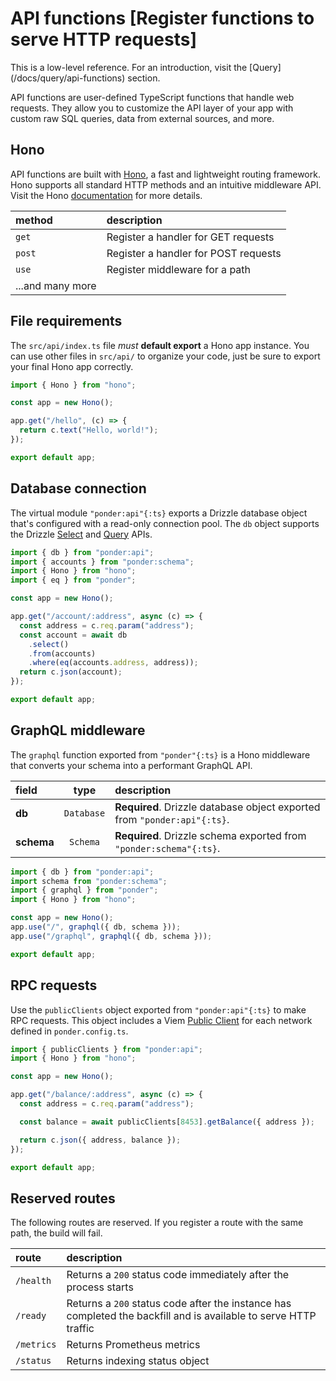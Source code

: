 
# API functions [Register functions to serve HTTP requests]

<Callout type="tip">
  This is a low-level reference. For an introduction, visit the
  [Query](/docs/query/api-functions) section.
</Callout>

API functions are user-defined TypeScript functions that handle web requests. They allow you to customize the API layer of your app with custom raw SQL queries, data from external sources, and more.

## Hono

API functions are built with [Hono](https://hono.dev/), a fast and lightweight routing framework. Hono supports all standard HTTP methods and an intuitive middleware API. Visit the Hono [documentation](https://hono.dev/) for more details.

| method           | description                          |
| :--------------- | :----------------------------------- |
| `get`            | Register a handler for GET requests  |
| `post`           | Register a handler for POST requests |
| `use`            | Register middleware for a path       |
| ...and many more |                                      |

## File requirements

The `src/api/index.ts` file _must_ **default export** a Hono app instance. You can use other files in `src/api/` to organize your code, just be sure to export your final Hono app correctly.

```ts [src/api/index.ts] {1,3,9}
import { Hono } from "hono";

const app = new Hono();

app.get("/hello", (c) => {
  return c.text("Hello, world!");
});

export default app;
```

## Database connection

The virtual module `"ponder:api"{:ts}` exports a Drizzle database object that's configured with a read-only connection pool. The `db` object supports the Drizzle [Select](https://orm.drizzle.team/docs/select) and [Query](https://orm.drizzle.team/docs/rqb) APIs.

```ts [src/api/index.ts] {1,8-11}
import { db } from "ponder:api";
import { accounts } from "ponder:schema";
import { Hono } from "hono";
import { eq } from "ponder";

const app = new Hono();

app.get("/account/:address", async (c) => {
  const address = c.req.param("address");
  const account = await db
    .select()
    .from(accounts)
    .where(eq(accounts.address, address));
  return c.json(account);
});

export default app;
```

## GraphQL middleware

The `graphql` function exported from `"ponder"{:ts}` is a Hono middleware that converts your schema into a performant GraphQL API.

| field      |    type    | description                                                              |
| :--------- | :--------: | :----------------------------------------------------------------------- |
| **db**     | `Database` | **Required**. Drizzle database object exported from `"ponder:api"{:ts}`. |
| **schema** |  `Schema`  | **Required**. Drizzle schema exported from `"ponder:schema"{:ts}`.       |

```ts [src/api/index.ts] {1-3,7-8}
import { db } from "ponder:api";
import schema from "ponder:schema";
import { graphql } from "ponder";
import { Hono } from "hono";

const app = new Hono();
app.use("/", graphql({ db, schema }));
app.use("/graphql", graphql({ db, schema }));

export default app;
```

## RPC requests

Use the `publicClients` object exported from `"ponder:api"{:ts}` to make RPC requests. This object includes a Viem [Public Client](https://viem.sh/docs/clients/public) for each network defined in `ponder.config.ts`.

```ts [src/api/index.ts] {1,8}
import { publicClients } from "ponder:api";
import { Hono } from "hono";

const app = new Hono();

app.get("/balance/:address", async (c) => {
  const address = c.req.param("address");

  const balance = await publicClients[8453].getBalance({ address });

  return c.json({ address, balance });
});

export default app;
```

## Reserved routes

The following routes are reserved. If you register a route with the same path, the build will fail.

| route      | description                                                                                                      |
| :--------- | :--------------------------------------------------------------------------------------------------------------- |
| `/health`  | Returns a `200` status code immediately after the process starts                                                 |
| `/ready`   | Returns a `200` status code after the instance has completed the backfill and is available to serve HTTP traffic |
| `/metrics` | Returns Prometheus metrics                                                                                       |
| `/status`  | Returns indexing status object                                                                                   |
